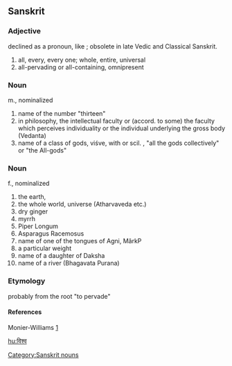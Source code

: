==Sanskrit==
===Adjective===
'''{{IAST|víśva}}'''
declined as a pronoun, like {{IAST|[[sarva]]-}}; obsolete in late Vedic and Classical Sanskrit.

#all, every, every one; whole, entire, universal
#all-pervading or all-containing, omnipresent 

===Noun===
'''{{IAST|víśva}}''' m., nominalized
#name of the number "thirteen"
#in philosophy, the intellectual faculty or (accord. to some) the faculty which perceives individuality or the individual underlying the gross body (Vedanta)
# name of a class of gods, viśve, with or scil. {{IAST|[[deva|devās]]}}, "all the gods collectively" or "the All-gods"

===Noun===
'''{{IAST|víśvā}}''' f., nominalized
#the earth, 
#the whole world, universe  (Atharvaveda etc.)
#dry ginger
#myrrh
#Piper Longum 
#Asparagus Racemosus 
#name  of one of the tongues of Agni, MârkP
#a particular weight 
#name of a daughter of Daksha
#name of a river (Bhagavata Purana)

===Etymology===
probably from the root {{IAST|[[viś-]]}} "to pervade"

====References====
Monier-Williams [http://flaez.ch/cgi-bin/mw.pl?query=vizva]

[[Category:Sanskrit nouns]]

[[hu:विश्व]]
